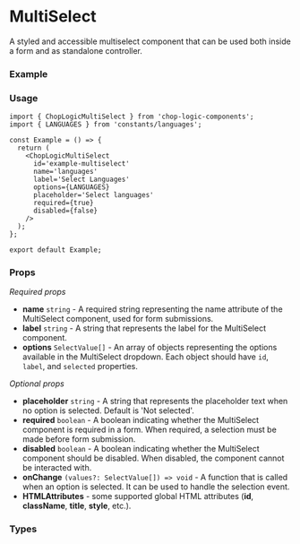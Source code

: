 
<Meta of={MultiSelect} title='MultiSelect' />

# MultiSelect

A styled and accessible multiselect component that can be used both inside a form and as standalone controller.

### Example

<Canvas of={MultiSelect.Default} />

### Usage

```tsx
import { ChopLogicMultiSelect } from 'chop-logic-components';
import { LANGUAGES } from 'constants/languages';

const Example = () => {
  return (
    <ChopLogicMultiSelect
      id='example-multiselect'
      name='languages'
      label='Select Languages'
      options={LANGUAGES}
      placeholder='Select languages'
      required={true}
      disabled={false}
    />
  );
};

export default Example;
```

### Props

_Required props_

- **name** `string` - A required string representing the name attribute of the MultiSelect component, used for form submissions.
- **label** `string` - A string that represents the label for the MultiSelect component.
- **options** `SelectValue[]` - An array of objects representing the options available in the MultiSelect dropdown. Each object should have `id`, `label`, and `selected` properties.

_Optional props_

- **placeholder** `string` - A string that represents the placeholder text when no option is selected. Default is 'Not selected'.
- **required** `boolean` - A boolean indicating whether the MultiSelect component is required in a form. When required, a selection must be made before form submission.
- **disabled** `boolean` - A boolean indicating whether the MultiSelect component should be disabled. When disabled, the component cannot be interacted with.
- **onChange** `(values?: SelectValue[]) => void` - A function that is called when an option is selected. It can be used to handle the selection event.
- **HTMLAttributes** - some supported global HTML attributes (**id**, **className**, **title**, **style**, etc.).

### Types

```ts
type SelectValue = {
  id: string;
  label: string;
} & { [key in string]: unknown };
```

```ts
type MultiSelectValue = SelectValue & { selected: boolean };
```

```ts
export type ChopLogicMultiSelectProps = React.SelectHTMLAttributes<HTMLSelectElement> & {
  name: string;
  label: string;
  options: SelectValue[];
  onChange?: (values?: SelectValue[]) => void;
  placeholder?: string;
};
```
